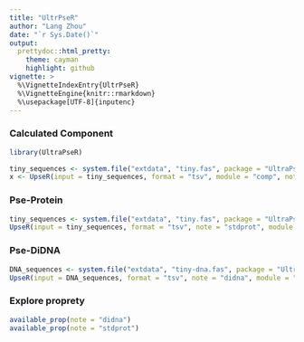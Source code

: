 ```yaml
---
title: "UltrPseR"
author: "Lang Zhou"
date: "`r Sys.Date()`"
output:
  prettydoc::html_pretty:
    theme: cayman
    highlight: github
vignette: >
  %\VignetteIndexEntry{UltrPseR}
  %\VignetteEngine{knitr::rmarkdown}
  %\usepackage[UTF-8]{inputenc}
---
```


###  Calculated Component

```r
library(UltraPseR)
```

```r
tiny_sequences <- system.file("extdata", "tiny.fas", package = "UltraPseR")
x <- UpseR(input = tiny_sequences, format = "tsv", module = "comp", note = "stdprot")

```

###  Pse-Protein

```r
tiny_sequences <- system.file("extdata", "tiny.fas", package = "UltraPseR")
UpseR(input = tiny_sequences, format = "tsv", note = "stdprot", module = "pse", property = "ZIMJ680105", w = 0.05, l = 10, t = 2)
```

###  Pse-DiDNA

```r
DNA_sequences <- system.file("extdata", "tiny-dna.fas", package = "UltraPseR")
UpseR(input = DNA_sequences, format = "tsv", note = "didna", module = "pse", property = "DD0033", w = 0.05, l = 3, t = 1)
```

###  Explore proprety
```r
available_prop(note = "didna")
available_prop(note = "stdprot")
```

